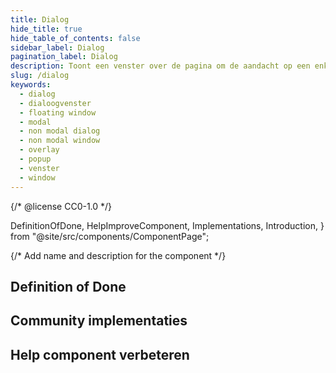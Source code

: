```yaml
---
title: Dialog
hide_title: true
hide_table_of_contents: false
sidebar_label: Dialog
pagination_label: Dialog
description: Toont een venster over de pagina om de aandacht op een enkele taak of bericht te vestigen. Interactie met onderliggende pagina blijft mogelijk.
slug: /dialog
keywords:
  - dialog
  - dialoogvenster
  - floating window
  - modal
  - non modal dialog
  - non modal window
  - overlay
  - popup
  - venster
  - window
---
```


{/* @license CC0-1.0 */}

  DefinitionOfDone,
  HelpImproveComponent,
  Implementations,
  Introduction,
} from "@site/src/components/ComponentPage";

{/* Add name and description for the component */}


<Introduction component={component} headingLevel={1} description={description} />

## Definition of Done

<DefinitionOfDone component={component} headingLevel={3} />

## Community implementaties

<Implementations component={component} headingLevel={3} />

## Help component verbeteren

<HelpImproveComponent component={component} headingLevel={3} />
